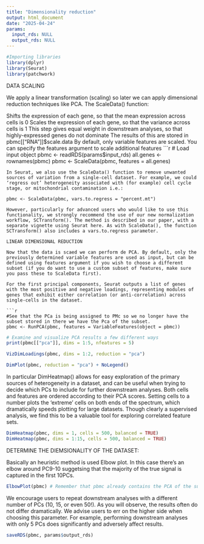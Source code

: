 ```yaml
---
title: "Dimensionality reduction"
output: html_document
date: "2025-04-24"
params:
  input_rds: NULL
  output_rds: NULL
---
```


```r
#Importing libraries
library(dplyr)
library(Seurat)
library(patchwork)
```

DATA SCALING

We apply a linear transformation (scaling) so later we can apply dimensional reduction techniques like PCA. The ScaleData() function:

  Shifts the expression of each gene, so that the mean expression across cells is 0
  Scales the expression of each gene, so that the variance across cells is 1
  This step gives equal weight in downstream analyses, so that highly-expressed genes do not dominate
  The results of this are stored in pbmc[["RNA"]]$scale.data
  By default, only variable features are scaled.
  You can specify the features argument to scale additional features
```r
# Load input object
pbmc <- readRDS(params$input_rds)
all.genes <- rownames(pbmc)
pbmc <- ScaleData(pbmc, features = all.genes)
```
In Seurat, we also use the ScaleData() function to remove unwanted sources of variation from a single-cell dataset. For example, we could ‘regress out’ heterogeneity associated with (for example) cell cycle stage, or mitochondrial contamination i.e.:

pbmc <- ScaleData(pbmc, vars.to.regress = "percent.mt")

However, particularly for advanced users who would like to use this functionality, we strongly recommend the use of our new normalization workflow, SCTransform(). The method is described in our paper, with a separate vignette using Seurat here. As with ScaleData(), the function SCTransform() also includes a vars.to.regress parameter.

LINEAR DIMENSIONAL REDUCTION

Now that the data is scaed we can perform de PCA. By default, only the previously determined variable features are used as input, but can be defined using features argument if you wish to choose a different subset (if you do want to use a custom subset of features, make sure you pass these to ScaleData first).

For the first principal components, Seurat outputs a list of genes with the most positive and negative loadings, representing modules of genes that exhibit either correlation (or anti-correlation) across single-cells in the dataset.

```r
#See that the PCa is being assigned to PMc so we no longer have the subset stored in there we have the Pca of the subset. 
pbmc <- RunPCA(pbmc, features = VariableFeatures(object = pbmc))
```
```r
# Examine and visualize PCA results a few different ways
print(pbmc[["pca"]], dims = 1:5, nfeatures = 5)
```
```r
VizDimLoadings(pbmc, dims = 1:2, reduction = "pca")
```

```r
DimPlot(pbmc, reduction = "pca") + NoLegend()
```
In particular DimHeatmap() allows for easy exploration of the primary sources of heterogeneity in a dataset, and can be useful when trying to decide which PCs to include for further downstream analyses. Both cells and features are ordered according to their PCA scores. Setting cells to a number plots the ‘extreme’ cells on both ends of the spectrum, which dramatically speeds plotting for large datasets. Though clearly a supervised analysis, we find this to be a valuable tool for exploring correlated feature sets.

```r
DimHeatmap(pbmc, dims = 1, cells = 500, balanced = TRUE)
DimHeatmap(pbmc, dims = 1:15, cells = 500, balanced = TRUE)
```
DETERMINE THE DIEMSIONALITY OF THE DATASET: 

Basically an heuristic method is used  Elbow plot. In this case there's an elbow around PC9-10 suggetsing that the majority of the true signal is captured in the first 10PCs. 

```r
ElbowPlot(pbmc) # Remember that pbmc already contains the PCA of the subset. 
```
We encourage users to repeat downstream analyses with a different number of PCs (10, 15, or even 50!). As you will observe, the results often do not differ dramatically.
We advise users to err on the higher side when choosing this parameter. For example, performing downstream analyses with only 5 PCs does significantly and adversely affect results.


```r
saveRDS(pbmc, params$output_rds)
```

